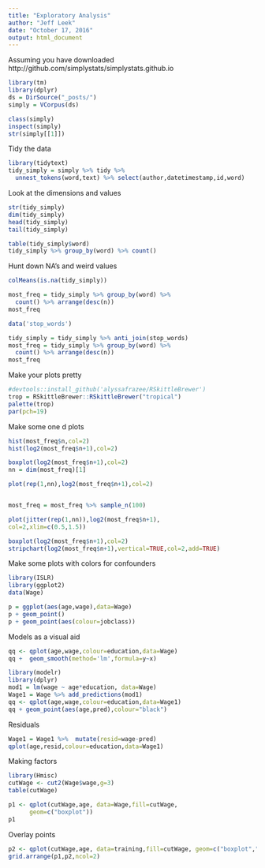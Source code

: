 ```yaml
---
title: "Exploratory Analysis"
author: "Jeff Leek"
date: "October 17, 2016"
output: html_document
---
```


Assuming you have downloaded http://github.com/simplystats/simplystats.github.io

```r
library(tm)
library(dplyr)
ds = DirSource("_posts/")
simply = VCorpus(ds)

class(simply)
inspect(simply)
str(simply[[1]])

```


Tidy the data

```r

library(tidytext)
tidy_simply = simply %>% tidy %>%
  unnest_tokens(word,text) %>% select(author,datetimestamp,id,word)
```

Look at the dimensions and values

```r
str(tidy_simply)
dim(tidy_simply)
head(tidy_simply)
tail(tidy_simply)

table(tidy_simply$word)
tidy_simply %>% group_by(word) %>% count()

```

Hunt down NA's and weird values

```r
colMeans(is.na(tidy_simply))

most_freq = tidy_simply %>% group_by(word) %>% 
  count() %>% arrange(desc(n))
most_freq

data('stop_words')

tidy_simply = tidy_simply %>% anti_join(stop_words)
most_freq = tidy_simply %>% group_by(word) %>% 
  count() %>% arrange(desc(n))
most_freq
```

Make your plots pretty

```r
#devtools::install_github('alyssafrazee/RSkittleBrewer')
trop = RSkittleBrewer::RSkittleBrewer("tropical")
palette(trop)
par(pch=19)
```

Make some one d plots

```r

hist(most_freq$n,col=2)
hist(log2(most_freq$n+1),col=2)

boxplot(log2(most_freq$n+1),col=2)
nn = dim(most_freq)[1]

plot(rep(1,nn),log2(most_freq$n+1),col=2)


most_freq = most_freq %>% sample_n(100)

plot(jitter(rep(1,nn)),log2(most_freq$n+1),
col=2,xlim=c(0.5,1.5))

boxplot(log2(most_freq$n+1),col=2)
stripchart(log2(most_freq$n+1),vertical=TRUE,col=2,add=TRUE)

```


Make some plots with colors for confounders

```r
library(ISLR)
library(ggplot2)
data(Wage)

p = ggplot(aes(age,wage),data=Wage) 
p + geom_point()
p + geom_point(aes(colour=jobclass))
```


Models as a visual aid

```r
qq <- qplot(age,wage,colour=education,data=Wage)
qq +  geom_smooth(method='lm',formula=y~x)

library(modelr)
library(dplyr)
mod1 = lm(wage ~ age*education, data=Wage)
Wage1 = Wage %>% add_predictions(mod1)
qq <- qplot(age,wage,colour=education,data=Wage1)
qq + geom_point(aes(age,pred),colour="black")
```

Residuals

```r
Wage1 = Wage1 %>%  mutate(resid=wage-pred)
qplot(age,resid,colour=education,data=Wage1)
```



Making factors

```r
library(Hmisc)
cutWage <- cut2(Wage$wage,g=3)
table(cutWage)

p1 <- qplot(cutWage,age, data=Wage,fill=cutWage,
      geom=c("boxplot"))
p1
```

Overlay points

```r
p2 <- qplot(cutWage,age, data=training,fill=cutWage, geom=c("boxplot","jitter"))
grid.arrange(p1,p2,ncol=2)
```




